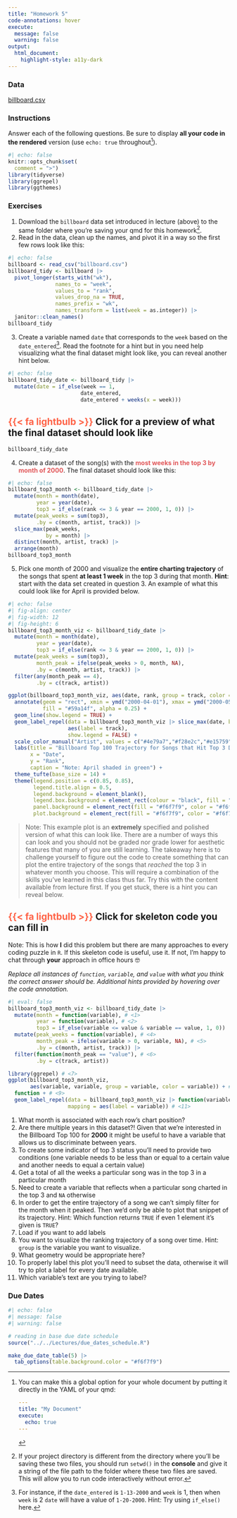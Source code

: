 ```yaml
---
title: "Homework 5"
code-annotations: hover
execute: 
  message: false
  warning: false
output: 
  html_document:
    highlight-style: a11y-dark
---
```


### Data
[billboard.csv](../../Lectures/Lecture5/data/billboard.csv)

### Instructions
Answer each of the following questions. Be sure to display **all your code in the rendered** version (use `echo: true` throughout[^longnote]). 

[^longnote]: You can make this a global option for your whole document by putting it directly in the YAML of your qmd:

    ```YAML
    ---
    title: "My Document"
    execute:
      echo: true
    ---
    ```
    

```r
#| echo: false
knitr::opts_chunk$set(
  comment = ">")
library(tidyverse)
library(ggrepel)
library(ggthemes)
```

### Exercises

1. Download the `billboard` data set introduced in lecture (above) to the same folder where you're saving your qmd for this homework^[If your project directory is different from the directory where you'll be saving these two files, you should run `setwd()` in the **console** and give it a string of the file path to the folder where these two files are saved. This will allow you to run code interactively without error.].
2. Read in the data, clean up the names, and pivot it in a way so the first few rows look like this: 

```r
#| echo: false
billboard <- read_csv("billboard.csv") 
billboard_tidy <- billboard |> 
  pivot_longer(starts_with("wk"), 
               names_to = "week", 
               values_to = "rank", 
               values_drop_na = TRUE, 
               names_prefix = "wk", 
               names_transform = list(week = as.integer)) |> 
  janitor::clean_names() 
billboard_tidy
```

3. Create a variable named `date` that corresponds to the `week` based on the `date_entered`^[For instance, if the `date_entered` is `1-13-2000` and `week` is 1, then when `week` is 2 `date` will have a value of `1-20-2000`. Hint: Try using `if_else()` here.]. Read the footnote for a hint but in you need help visualizing what the final dataset might look like, you can reveal another hint below. 

```r
#| echo: false
billboard_tidy_date <- billboard_tidy |> 
  mutate(date = if_else(week == 1, 
                       date_entered, 
                       date_entered + weeks(x = week)))
```

::: {.callout-caution collapse="true" icon="false"}
## <span style="color:tomato">{{< fa lightbulb >}}</span> Click for a preview of what the final dataset should look like

```r
billboard_tidy_date
```

:::

4. Create a dataset of the song(s) with the <span style="color:#e15759">**most weeks in the top 3 by month of 2000**</span>. The final dataset should look like this:

```r
#| echo: false
billboard_top3_month <- billboard_tidy_date |> 
  mutate(month = month(date),
         year = year(date),
         top3 = if_else(rank <= 3 & year == 2000, 1, 0)) |> 
  mutate(peak_weeks = sum(top3), 
         .by = c(month, artist, track)) |> 
  slice_max(peak_weeks, 
            by = month) |> 
  distinct(month, artist, track) |> 
  arrange(month)
billboard_top3_month
```

5. Pick one month of 2000 and visualize the **entire charting trajectory** of the songs that spent **at least 1 week** in the top 3 during that month. **Hint**: start with the data set created in question 3. An example of what this could look like for April is provided below. 

```r
#| echo: false
#| fig-align: center
#| fig-width: 12
#| fig-height: 6
billboard_top3_month_viz <- billboard_tidy_date |> 
  mutate(month = month(date),
         year = year(date),
         top3 = if_else(rank <= 3 & year == 2000, 1, 0)) |> 
  mutate(peak_weeks = sum(top3), 
         month_peak = ifelse(peak_weeks > 0, month, NA),
         .by = c(month, artist, track)) |> 
  filter(any(month_peak == 4), 
         .by = c(track, artist)) 

ggplot(billboard_top3_month_viz, aes(date, rank, group = track, color = artist)) + 
  annotate(geom = "rect", xmin = ymd("2000-04-01"), xmax = ymd("2000-05-01"), ymin = 0, ymax = 85, 
           fill = "#59a14f", alpha = 0.25) + 
  geom_line(show.legend = TRUE) + 
  geom_label_repel(data = billboard_top3_month_viz |> slice_max(date, by = track), 
                   aes(label = track), 
                   show.legend = FALSE) + 
  scale_color_manual("Artist", values = c("#4e79a7","#f28e2c","#e15759","#76b7b2")) + 
  labs(title = "Billboard Top 100 Trajectory for Songs that Hit Top 3 During April 2000", 
       x = "Date", 
       y = "Rank", 
       caption = "Note: April shaded in green") + 
  theme_tufte(base_size = 14) + 
  theme(legend.position = c(0.85, 0.85),
        legend.title.align = 0.5,
        legend.background = element_blank(),
        legend.box.background = element_rect(colour = "black", fill = "#f6f7f9"),
        panel.background = element_rect(fill = "#f6f7f9", color = "#f6f7f9"), 
        plot.background = element_rect(fill = "#f6f7f9", color = "#f6f7f9"))
```

> Note: This example plot is an **extremely** specified and polished version of what this can look like. There are a number of ways this can look and you should not be graded nor grade lower for aesthetic features that many of you are still learning. The takeaway here is to challenge yourself to figure out the code to create something that can plot the entire trajectory of the songs that *reached* the top 3 in whatever month you choose. This will require a combination of the skills you've learned in this class thus far. Try this with the content available from lecture first. If you get stuck, there is a hint you can reveal below. 

::: {.callout-caution collapse="true" icon="false"}
## <span style="color:tomato">{{< fa lightbulb >}}</span> Click for skeleton code you can fill in 

Note: This is how **I** did this problem but there are many approaches to every coding puzzle in `R`. If this skeleton code is useful, use it. If not, I'm happy to chat through **your** approach in office hours 🤓 

*Replace all instances of `function`, `variable`, and `value` with what you think the correct answer should be. Additional hints provided by hovering over the code annotation.*

```r
#| eval: false
billboard_top3_month_viz <- billboard_tidy_date |> 
  mutate(month = function(variable), # <1>
         year = function(variable), # <2>
         top3 = if_else(variable <= value & variable == value, 1, 0)) |> # <3>
  mutate(peak_weeks = function(variable), # <4>
         month_peak = ifelse(variable > 0, variable, NA), # <5>
         .by = c(month, artist, track)) |> 
  filter(function(month_peak == "value"), # <6>
         .by = c(track, artist)) 

library(ggrepel) # <7>
ggplot(billboard_top3_month_viz, 
       aes(variable, variable, group = variable, color = variable)) + # <8> 
  function + # <9>
  geom_label_repel(data = billboard_top3_month_viz |> function(variable, by = track), # <10>
                   mapping = aes(label = variable)) # <11> 
```

1. What month is associated with each row's chart position?
2. Are there multiple years in this dataset?! Given that we're interested in the Billboard Top 100 for **2000** it might be useful to have a variable that allows us to discriminate between years. 
3. To create some indicator of top 3 status you'll need to provide two conditions (one variable needs to be less than or equal to a certain value and another needs to equal a certain value)
4. Get a total of all the weeks a particular song was in the top 3 in a particular month
5. Need to create a variable that reflects when a particular song charted in the top 3 and `NA` otherwise
6. In order to get the entire trajectory of a song we can't simply filter for the month when it peaked. Then we'd only be able to plot that snippet of its trajectory. Hint: Which function returns `TRUE` if even 1 element it's given is `TRUE`?
7. Load if you want to add labels
8. You want to visualize the ranking trajectory of a song over time. Hint: `group` is the variable you want to visualize.
9. What geometry would be appropriate here?
10. To properly label this plot you'll need to subset the data, otherwise it will try to plot a label for every date available. 
11. Which variable's text are you trying to label?

:::

### Due Dates

```r
#| echo: false
#| message: false
#| warning: false

# reading in base due date schedule
source("../../Lectures/due_dates_schedule.R")

make_due_date_table(5) |> 
  tab_options(table.background.color = "#f6f7f9")
```





